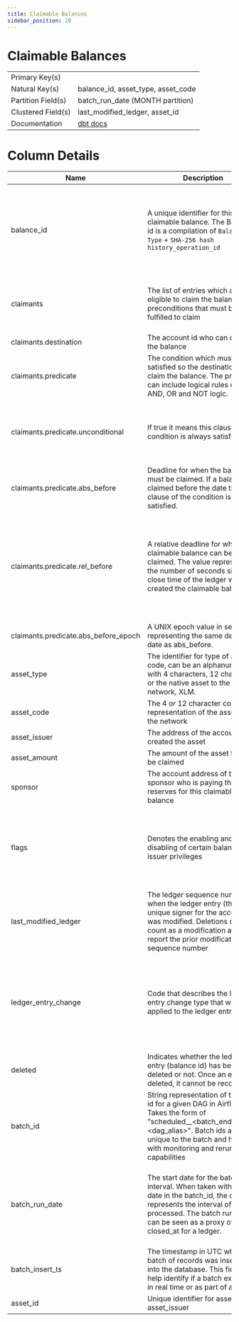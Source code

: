 ```yaml
---
title: Claimable Balances
sidebar_position: 20
---
```


# Claimable Balances

|  |  |
| --- | --- |
| Primary Key(s) |  |
| Natural Key(s) | balance_id, asset_type, asset_code |
| Partition Field(s) | batch_run_date (MONTH partition) |
| Clustered Field(s) | last_modified_ledger, asset_id |
| Documentation | [dbt docs](https://hubble-261722.appspot.com/#!/source/source.stellar_dbt_public.crypto_stellar.claimable_balances) |

# Column Details

| Name | Description | Data Type | Domain Values | Required? | Notes |
| --- | --- | --- | --- | --- | --- |
| balance_id | A unique identifier for this claimable balance. The Balance id is a compilation of `Balance Type` + `SHA-256 hash history_operation_id` | string |  | Yes | The Balance Type is fixed at V0, `00000000`. If there is a protocol change that materially impacts the mechanics of claimable balances, the balance type would update to V1. |
| claimants | The list of entries which are eligible to claim the balance and preconditions that must be fulfilled to claim | array[record] |  | Yes | Multiple accounts can be specified in the claimants record, including the account of the balance creator. |
| claimants.destination | The account id who can claim the balance | string |  | Yes |  |
| claimants.predicate | The condition which must be satisfied so the destination can claim the balance. The predicate can include logical rules using AND, OR and NOT logic. | array[record] |  | Yes |  |
| claimants.predicate.unconditional | If true it means this clause of the condition is always satisfied | boolean |  | No | When the predicate is only unconditional = true, it means that the balance can be claimed under any conditions |
| claimants.predicate.abs_before | Deadline for when the balance must be claimed. If a balance is claimed before the date then the clause of the condition is satisfied. | string |  | No |  |
| claimants.predicate.rel_before | A relative deadline for when the claimable balance can be claimed. The value represents the number of seconds since the close time of the ledger which created the claimable balance | integer |  | No | This condition is useful when creating a timebounds based on creation conditions. If the creator wanted a balance only claimable one week after creation, this condition would satisfy that rule. |
| claimants.predicate.abs_before_epoch | A UNIX epoch value in seconds representing the same deadline date as abs_before. | integer |  | No |  |
| asset_type | The identifier for type of asset code, can be an alphanumeric with 4 characters, 12 characters or the native asset to the network, XLM. | string | <ul><li>credit_alphanum4</li><li>credit_alphanum12</li><li>native</li></ul> | Yes |  |
| asset_code | The 4 or 12 character code representation of the asset on the network | string |  | No |  |
| asset_issuer | The address of the account that created the asset | string |  | No |  |
| asset_amount | The amount of the asset that can be claimed | float |  | Yes |  |
| sponsor | The account address of the sponsor who is paying the reserves for this claimable balance | string |  | No | Sponsors of claimable balances are the creators of the balance. |
| flags | Denotes the enabling and disabling of certain balance issuer privileges | integer | <ul><li>0 - None, Default</li><li>1 - Auth Clawback Enabled</li></ul> | Yes | Flags are set by the claimable balance accounts for an asset. When user accounts claim a balance, the flags applied to the asset originate from this account |
| last_modified_ledger | The ledger sequence number when the ledger entry (this unique signer for the account) was modified. Deletions do not count as a modification and will report the prior modification sequence number | integer |  | Yes |  |
| ledger_entry_change | Code that describes the ledger entry change type that was applied to the ledger entry. | integer | <ul><li>0 - Ledger Entry Created</li><li>1 - Ledger Entry Updated</li><li>2 - Ledger Entry Deleted</li><li>3 - Ledger Entry State (value of the entry)</li></ul> | Yes | Valid entry change types are 0, and 2 for ledger entries of type `claimable_balances`. Once created, a balance cannot be updated. |
| deleted | Indicates whether the ledger entry (balance id) has been deleted or not. Once an entry is deleted, it cannot be recovered. | boolean |  | Yes |  |
| batch_id | String representation of the run id for a given DAG in Airflow. Takes the form of "scheduled\_\_\<batch_end_date>-\<dag_alias>". Batch ids are unique to the batch and help with monitoring and rerun capabilities | string |  | Yes |  |
| batch_run_date | The start date for the batch interval. When taken with the date in the batch_id, the date represents the interval of ledgers processed. The batch run date can be seen as a proxy of closed_at for a ledger. | datetime |  | Yes | The table is partitioned on batch_run_date. It is recommended to always include the batch_run_date in the filter if possible to help reduce query cost. |
| batch_insert_ts | The timestamp in UTC when a batch of records was inserted into the database. This field can help identify if a batch executed in real time or as part of a backfill | timestamp |  | Yes |  |
| asset_id | Unique identifier for asset_code, asset_issuer | integer |  | No |  |
